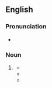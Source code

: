 ==English==

===Pronunciation===
* {{a|US}} {{IPA|/bi.ˈɑtʃ/|lang=en}}

===Noun===
{{en-noun|es}}

# {{lb|en|pejorative|slang|[[gangsta]]}} {{alternative form of|bitch|lang=en}}
#* {{quote-text|year=2002|author=Natika Waldon|title=Urban Affairs|page=197|passage=“Fuck you, you son of a bitch!” Dana screamed, trying to cover herself. “Fuck your mamma, '''biatch'''!” he said as he kicked his door shut.}}
#* {{quote-text|year=2004|author=Greg Fox|title=Coming Clean: The Best and Worst of Dailyconfession.Com|page=76|passage=Something similar happened with ATM machines giving away money in the UK and the people who took advantage are now in prison . . . it's a '''biatch''' I know, but honesty really is the best policy!}}
#* {{quote-text|year=2005|author=Matt Stone|title=Go Backpacking!|page=106|passage=This trail isn't merely hell, it's a full blown '''biatch'''!}}